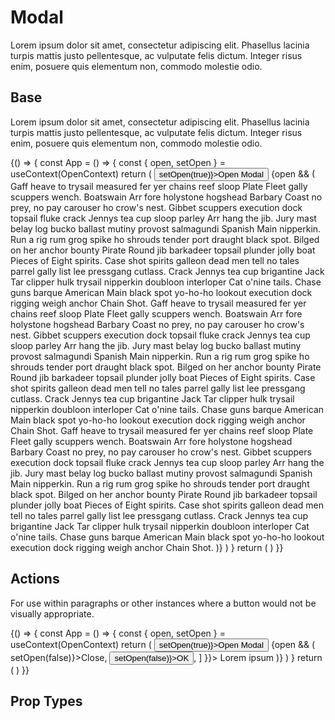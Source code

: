 
<Meta title='Components/Modal' component={Modal} />

# Modal
Lorem ipsum dolor sit amet, consectetur adipiscing elit. Phasellus lacinia turpis mattis justo pellentesque, ac vulputate felis dictum. Integer risus enim, posuere quis elementum non, commodo molestie odio.
 
## Base
Lorem ipsum dolor sit amet, consectetur adipiscing elit. Phasellus lacinia turpis mattis justo pellentesque, ac vulputate felis dictum. Integer risus enim, posuere quis elementum non, commodo molestie odio.

<Preview>
  <Story name='Base'>
    {() => {
      const App = () => {
        const { open, setOpen } = useContext(OpenContext)
        return (
          <Fragment>
            <Button type={'Primary'} onClick={() => setOpen(true)}>Open Modal</Button>
            {open && (
              <Modal header={{ heading: 'Heading', subheading: 'Subheading'}}>
                <Text>Gaff heave to trysail measured fer yer chains reef sloop Plate Fleet gally scuppers wench. Boatswain Arr fore holystone hogshead Barbary Coast no prey, no pay carouser ho crow's nest. Gibbet scuppers execution dock topsail fluke crack Jennys tea cup sloop parley Arr hang the jib.
Jury mast belay log bucko ballast mutiny provost salmagundi Spanish Main nipperkin. Run a rig rum grog spike ho shrouds tender port draught black spot. Bilged on her anchor bounty Pirate Round jib barkadeer topsail plunder jolly boat Pieces of Eight spirits.
Case shot spirits galleon dead men tell no tales parrel gally list lee pressgang cutlass. Crack Jennys tea cup brigantine Jack Tar clipper hulk trysail nipperkin doubloon interloper Cat o'nine tails. Chase guns barque American Main black spot yo-ho-ho lookout execution dock rigging weigh anchor Chain Shot.
Gaff heave to trysail measured fer yer chains reef sloop Plate Fleet gally scuppers wench. Boatswain Arr fore holystone hogshead Barbary Coast no prey, no pay carouser ho crow's nest. Gibbet scuppers execution dock topsail fluke crack Jennys tea cup sloop parley Arr hang the jib.
Jury mast belay log bucko ballast mutiny provost salmagundi Spanish Main nipperkin. Run a rig rum grog spike ho shrouds tender port draught black spot. Bilged on her anchor bounty Pirate Round jib barkadeer topsail plunder jolly boat Pieces of Eight spirits.
Case shot spirits galleon dead men tell no tales parrel gally list lee pressgang cutlass. Crack Jennys tea cup brigantine Jack Tar clipper hulk trysail nipperkin doubloon interloper Cat o'nine tails. Chase guns barque American Main black spot yo-ho-ho lookout execution dock rigging weigh anchor Chain Shot.
Gaff heave to trysail measured fer yer chains reef sloop Plate Fleet gally scuppers wench. Boatswain Arr fore holystone hogshead Barbary Coast no prey, no pay carouser ho crow's nest. Gibbet scuppers execution dock topsail fluke crack Jennys tea cup sloop parley Arr hang the jib.
Jury mast belay log bucko ballast mutiny provost salmagundi Spanish Main nipperkin. Run a rig rum grog spike ho shrouds tender port draught black spot. Bilged on her anchor bounty Pirate Round jib barkadeer topsail plunder jolly boat Pieces of Eight spirits.
Case shot spirits galleon dead men tell no tales parrel gally list lee pressgang cutlass. Crack Jennys tea cup brigantine Jack Tar clipper hulk trysail nipperkin doubloon interloper Cat o'nine tails. Chase guns barque American Main black spot yo-ho-ho lookout execution dock rigging weigh anchor Chain Shot.</Text>
              </Modal>
            )}
          </Fragment>
        )
      }
      return (
        <OpenProvider>
          <App />
        </OpenProvider>
      )
    }}
  </Story>
</Preview>

## Actions
For use within paragraphs or other instances where a button would not be visually appropriate.

<Preview>
  <Story name='Actions'>
    {() => {
      const App = () => {
        const { open, setOpen } = useContext(OpenContext)
        return ( 
          <Fragment>
            <Button type={'Primary'} onClick={() => setOpen(true)}>Open Modal</Button>
            {open && (
              <Modal 
                header={{ heading: 'Heading', subheading: 'Subheading'}} 
                footer={{ 
                  actions: [
                    <Button key={'btn-close'} type={'Tertiary'} onClick={() => setOpen(false)}>Close</Button>,
                    <Button key={'btn-ok'} type={'Primary'} onClick={() => setOpen(false)}>OK</Button>,
                  ]
                }}>
                <Text>Lorem ipsum</Text>
              </Modal>
            )}
          </Fragment>
        )
      }
      return (
        <OpenProvider>
          <App />
        </OpenProvider>
      )
    }}
  </Story>
</Preview>

## Prop Types

<Props of={Modal} />
